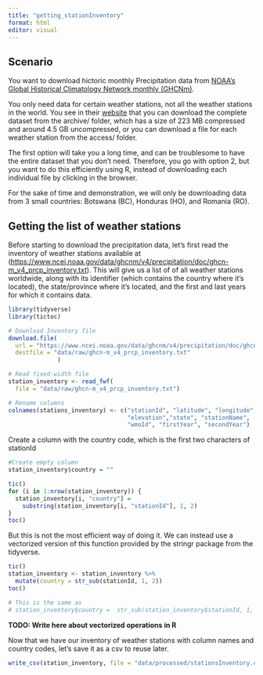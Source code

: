 ```yaml
---
title: "getting_stationInventory"
format: html
editor: visual
---
```


## Scenario

You want to download hictoric monthly Precipitation data from [NOAA's Global Historical Climatology Network monthly (GHCNm)](https://www.ncei.noaa.gov/products/land-based-station/global-historical-climatology-network-monthly).

You only need data for certain weather stations, not all the weather stations in the world. You see in their [website](https://www.ncei.noaa.gov/data/ghcnm/v4/precipitation/) that you can download the complete dataset from the archive/ folder, which has a size of 223 MB compressed and around 4.5 GB uncompressed, or you can download a file for each weather station from the access/ folder.

The first option will take you a long time, and can be troublesome to have the entire dataset that you don't need. Therefore, you go with option 2, but you want to do this efficiently using R, instead of downloading each individual file by clicking in the browser.

For the sake of time and demonstration, we will only be downloading data from 3 small countries: Botswana (BC), Honduras (HO), and Romania (RO).

## Getting the list of weather stations

Before starting to download the precipitation data, let's first read the inventory of weather stations available at (<https://www.ncei.noaa.gov/data/ghcnm/v4/precipitation/doc/ghcn-m_v4_prcp_inventory.txt>). This will give us a list of of all weather stations worldwide, along with its identifier (which contains the country where it's located), the state/province where it's located, and the first and last years for which it contains data.

```r
library(tidyverse)
library(tictoc)

# Download Inventory file
download.file(
  url = "https://www.ncei.noaa.gov/data/ghcnm/v4/precipitation/doc/ghcn-m_v4_prcp_inventory.txt",
  destfile = "data/raw/ghcn-m_v4_prcp_inventory.txt"
              )

# Read fixed-width file
station_inventory <- read_fwf(
  file = "data/raw/ghcn-m_v4_prcp_inventory.txt")

# Rename columns
colnames(stations_inventory) <- c("stationId", "latitude", "longitude",
                                  "elevation","state", "stationName",
                                  "wmoId", "firstYear", "secondYear")

```

Create a column with the country code, which is the first two characters of stationId

```r
#Create empty column
station_inventory$country = ""

tic()
for (i in 1:nrow(station_inventory)) {
  station_inventory[i, "country"] = 
    substring(station_inventory[i, "stationId"], 1, 2)
}
toc()
```

But this is not the most efficient way of doing it. We can instead use a vectorized version of this function provided by the stringr package from the tidyverse.

```r
tic()
station_inventory <- station_inventory %>% 
  mutate(country = str_sub(stationId, 1, 2))
toc()

# This is the same as
# station_inventory$country =  str_sub(station_inventory$stationId, 1, 2)
```

**TODO: Write here about vectorized operations in R**

Now that we have our inventory of weather stations with column names and country codes, let's save it as a csv to reuse later.

```r
write_csv(station_inventory, file = "data/processed/stationsInventory.csv")
```
